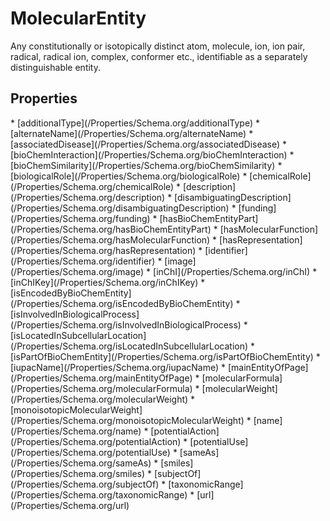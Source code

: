   
# MolecularEntity

Any constitutionally or isotopically distinct atom, molecule, ion, ion pair, radical, radical ion, complex, conformer etc., identifiable as a separately distinguishable entity.

## Properties

<Grid>
* [additionalType](/Properties/Schema.org/additionalType)
* [alternateName](/Properties/Schema.org/alternateName)
* [associatedDisease](/Properties/Schema.org/associatedDisease)
* [bioChemInteraction](/Properties/Schema.org/bioChemInteraction)
* [bioChemSimilarity](/Properties/Schema.org/bioChemSimilarity)
* [biologicalRole](/Properties/Schema.org/biologicalRole)
* [chemicalRole](/Properties/Schema.org/chemicalRole)
* [description](/Properties/Schema.org/description)
* [disambiguatingDescription](/Properties/Schema.org/disambiguatingDescription)
* [funding](/Properties/Schema.org/funding)
* [hasBioChemEntityPart](/Properties/Schema.org/hasBioChemEntityPart)
* [hasMolecularFunction](/Properties/Schema.org/hasMolecularFunction)
* [hasRepresentation](/Properties/Schema.org/hasRepresentation)
* [identifier](/Properties/Schema.org/identifier)
* [image](/Properties/Schema.org/image)
* [inChI](/Properties/Schema.org/inChI)
* [inChIKey](/Properties/Schema.org/inChIKey)
* [isEncodedByBioChemEntity](/Properties/Schema.org/isEncodedByBioChemEntity)
* [isInvolvedInBiologicalProcess](/Properties/Schema.org/isInvolvedInBiologicalProcess)
* [isLocatedInSubcellularLocation](/Properties/Schema.org/isLocatedInSubcellularLocation)
* [isPartOfBioChemEntity](/Properties/Schema.org/isPartOfBioChemEntity)
* [iupacName](/Properties/Schema.org/iupacName)
* [mainEntityOfPage](/Properties/Schema.org/mainEntityOfPage)
* [molecularFormula](/Properties/Schema.org/molecularFormula)
* [molecularWeight](/Properties/Schema.org/molecularWeight)
* [monoisotopicMolecularWeight](/Properties/Schema.org/monoisotopicMolecularWeight)
* [name](/Properties/Schema.org/name)
* [potentialAction](/Properties/Schema.org/potentialAction)
* [potentialUse](/Properties/Schema.org/potentialUse)
* [sameAs](/Properties/Schema.org/sameAs)
* [smiles](/Properties/Schema.org/smiles)
* [subjectOf](/Properties/Schema.org/subjectOf)
* [taxonomicRange](/Properties/Schema.org/taxonomicRange)
* [url](/Properties/Schema.org/url)
</Grid>


